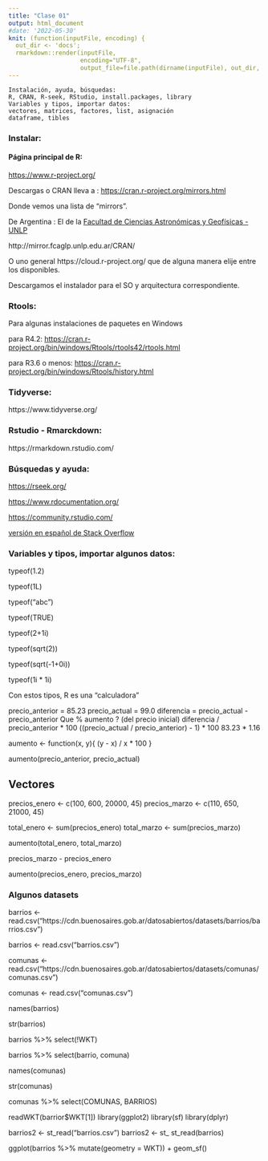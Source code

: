 ```yaml
---
title: "Clase 01"
output: html_document
#date: '2022-05-30'
knit: (function(inputFile, encoding) {
  out_dir <- 'docs';
  rmarkdown::render(inputFile,
                    encoding="UTF-8",
                    output_file=file.path(dirname(inputFile), out_dir, 'clase01.html')) })
---
```


```
Instalación, ayuda, búsquedas:
R, CRAN, R-seek, RStudio, install.packages, library
Variables y tipos, importar datos:
vectores, matrices, factores, list, asignación
dataframe, tibles
```


### Instalar:

#### Página principal de R:
[https://www.r-project.org/](https://www.r-project.org/)

Descargas o CRAN lleva a : [https://cran.r-project.org/mirrors.html](https://cran.r-project.org/mirrors.html)

Donde vemos una lista de "mirrors".

De Argentina : El de la [Facultad de Ciencias Astronómicas y Geofísicas - UNLP](https://www.fcaglp.unlp.edu.ar/)

http://mirror.fcaglp.unlp.edu.ar/CRAN/

O uno general https://cloud.r-project.org/ que de alguna manera elije entre los disponibles.

Descargamos el instalador para el SO y arquitectura correspondiente.


### Rtools:
Para algunas instalaciones de paquetes en Windows

para R4.2:
[https://cran.r-project.org/bin/windows/Rtools/rtools42/rtools.html](https://cran.r-project.org/bin/windows/Rtools/rtools42/rtools.html)

para R3.6 o menos:
[https://cran.r-project.org/bin/windows/Rtools/history.html](https://cran.r-project.org/bin/windows/Rtools/history.html)


### Tidyverse:
https://www.tidyverse.org/

### Rstudio - Rmarckdown:
https://rmarkdown.rstudio.com/

### Búsquedas y ayuda:

[https://rseek.org/](https://rseek.org/)

[https://www.rdocumentation.org/](https://www.rdocumentation.org/)

[https://community.rstudio.com/](https://community.rstudio.com/)

[versión en español de Stack Overflow](https://es.stackoverflow.com/)

### Variables y tipos, importar algunos datos:

typeof(1.2)

typeof(1L)

typeof("abc")

typeof(TRUE)

typeof(2+1i)

typeof(sqrt(2))

typeof(sqrt(-1+0i))

typeof(1i * 1i)

Con estos tipos, R es una "calculadora"

precio_anterior = 85.23
precio_actual = 99.0
diferencia = precio_actual - precio_anterior
Que % aumento ? (del precio inicial)
diferencia / precio_anterior * 100
((precio_actual / precio_anterior) - 1) * 100
83.23 * 1.16

aumento <- function(x, y){
  (y - x) / x * 100
}

aumento(precio_anterior, precio_actual)

## Vectores

precios_enero <- c(100, 600, 20000, 45)
precios_marzo <- c(110, 650, 21000, 45)

total_enero <- sum(precios_enero)
total_marzo <- sum(precios_marzo)

aumento(total_enero, total_marzo)

precios_marzo - precios_enero

aumento(precios_enero, precios_marzo)

### Algunos datasets

barrios <- read.csv("https://cdn.buenosaires.gob.ar/datosabiertos/datasets/barrios/barrios.csv")

barrios <- read.csv("barrios.csv")

comunas <- read.csv("https://cdn.buenosaires.gob.ar/datosabiertos/datasets/comunas/comunas.csv")

comunas <- read.csv("comunas.csv")

names(barrios)

str(barrios)

barrios %>% select(!WKT)

barrios %>% select(barrio, comuna)

names(comunas)

str(comunas)

comunas %>% select(COMUNAS, BARRIOS)

readWKT(barrior$WKT[1])
library(ggplot2)
library(sf)
library(dplyr)

barrios2 <- st_read("barrios.csv")
barrios2 <- st_ st_read(barrios)



ggplot(barrios %>% mutate(geometry = WKT)) + 
geom_sf()

